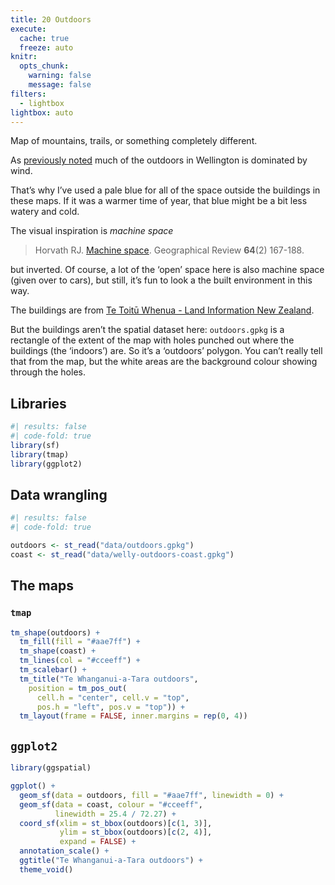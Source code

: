 ```yaml
---
title: 20 Outdoors
execute: 
  cache: true
  freeze: auto
knitr:
  opts_chunk: 
    warning: false
    message: false
filters:
  - lightbox
lightbox: auto
---
```


Map of mountains, trails, or something completely different.

As [previously noted](18-atmosphere.qmd) much of the outdoors in Wellington is dominated by wind. 

That's why I've used  a pale blue for all of the space outside the buildings in these maps. If it was a warmer time of year, that blue might be a bit less watery and cold.

The visual inspiration is _machine space_

> Horvath RJ. [Machine space](https://www.csun.edu/~rdavids/350fall08/350readings/Horvath%20Machine%20space.pdf). Geographical Review **64**(2) 167-188.

but inverted. Of course, a lot of the 'open' space here is also machine space (given over to cars), but still, it's fun to look a the built environment in this way.

The buildings are from [Te Toitū Whenua - Land Information New Zealand](https://data.linz.govt.nz/layer/101290-nz-building-outlines/).

But the buildings aren't the spatial dataset here: `outdoors.gpkg` is a rectangle of the extent of the map with holes punched out where the buildings (the 'indoors') are. So it's a 'outdoors' polygon. You can't really tell that from the map, but the white areas are the background colour showing through the holes.

## Libraries
```r
#| results: false
#| code-fold: true
library(sf)
library(tmap)
library(ggplot2)
```

## Data wrangling
```r
#| results: false
#| code-fold: true

outdoors <- st_read("data/outdoors.gpkg")
coast <- st_read("data/welly-outdoors-coast.gpkg")
```

## The maps
### `tmap`
```r
tm_shape(outdoors) +
  tm_fill(fill = "#aae7ff") +
  tm_shape(coast) +
  tm_lines(col = "#cceeff") +
  tm_scalebar() +
  tm_title("Te Whanganui-a-Tara outdoors",
    position = tm_pos_out(
      cell.h = "center", cell.v = "top",
      pos.h = "left", pos.v = "top")) +
  tm_layout(frame = FALSE, inner.margins = rep(0, 4))
```

## `ggplot2`
```r
library(ggspatial)

ggplot() +
  geom_sf(data = outdoors, fill = "#aae7ff", linewidth = 0) +
  geom_sf(data = coast, colour = "#cceeff",
          linewidth = 25.4 / 72.27) +
  coord_sf(xlim = st_bbox(outdoors)[c(1, 3)],
           ylim = st_bbox(outdoors)[c(2, 4)],
           expand = FALSE) +
  annotation_scale() +
  ggtitle("Te Whanganui-a-Tara outdoors") +
  theme_void()
```